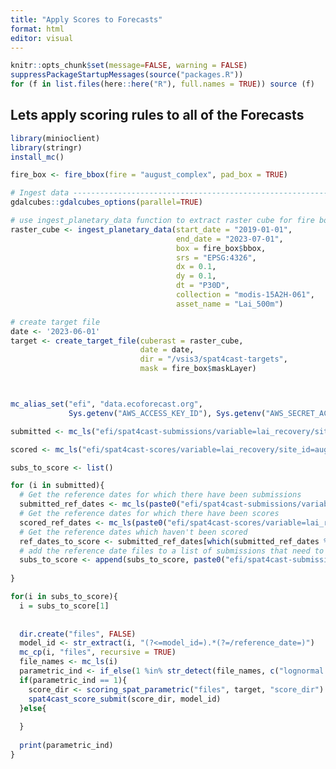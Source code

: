 ```yaml
---
title: "Apply Scores to Forecasts"
format: html
editor: visual
---
```


```r
knitr::opts_chunk$set(message=FALSE, warning = FALSE)
suppressPackageStartupMessages(source("packages.R"))
for (f in list.files(here::here("R"), full.names = TRUE)) source (f)
```

## Lets apply scoring rules to all of the Forecasts

```r
library(minioclient)
library(stringr)
install_mc()

fire_box <- fire_bbox(fire = "august_complex", pad_box = TRUE)

# Ingest data ------------------------------------------------------------
gdalcubes::gdalcubes_options(parallel=TRUE)

# use ingest_planetary_data function to extract raster cube for fire bounding box between Jan 1 2002 and July 1 2023.
raster_cube <- ingest_planetary_data(start_date = "2019-01-01", 
                                     end_date = "2023-07-01", 
                                     box = fire_box$bbox,
                                     srs = "EPSG:4326",
                                     dx = 0.1, 
                                     dy = 0.1, 
                                     dt = "P30D",
                                     collection = "modis-15A2H-061",
                                     asset_name = "Lai_500m")

# create target file
date <- '2023-06-01'
target <- create_target_file(cuberast = raster_cube,
                             date = date,
                             dir = "/vsis3/spat4cast-targets",
                             mask = fire_box$maskLayer)



mc_alias_set("efi", "data.ecoforecast.org",
             Sys.getenv("AWS_ACCESS_KEY_ID"), Sys.getenv("AWS_SECRET_ACCESS_KEY"))

submitted <- mc_ls("efi/spat4cast-submissions/variable=lai_recovery/site_id=august_complex/")

scored <- mc_ls("efi/spat4cast-scores/variable=lai_recovery/site_id=august_complex/")

subs_to_score <- list()

for (i in submitted){
  # Get the reference dates for which there have been submissions
  submitted_ref_dates <- mc_ls(paste0("efi/spat4cast-submissions/variable=lai_recovery/site_id=august_complex/", i))
  # Get the reference dates for which there have been scores
  scored_ref_dates <- mc_ls(paste0("efi/spat4cast-scores/variable=lai_recovery/site_id=august_complex/", scored))
  # Get the reference dates which haven't been scored
  ref_dates_to_score <- submitted_ref_dates[which(submitted_ref_dates %in% scored_ref_dates == 0)]
  # add the reference date files to a list of submissions that need to be scored.
  subs_to_score <- append(subs_to_score, paste0("efi/spat4cast-submissions/variable=lai_recovery/site_id=august_complex/", i,  ref_dates_to_score))
  
}

for(i in subs_to_score){
  i = subs_to_score[1]
  
  
  dir.create("files", FALSE)
  model_id <- str_extract(i, "(?<=model_id=).*(?=/reference_date=)")
  mc_cp(i, "files", recursive = TRUE)
  file_names <- mc_ls(i)
  parametric_ind <- if_else(1 %in% str_detect(file_names, c("lognormal|normal|bernoulli|beta|uniform|gamma|logistic|exponential|poisson")) == TRUE, 1, 0)
  if(parametric_ind == 1){
    score_dir <- scoring_spat_parametric("files", target, "score_dir")
    spat4cast_score_submit(score_dir, model_id)
  }else{
    
  }
  
  print(parametric_ind)
}

```
